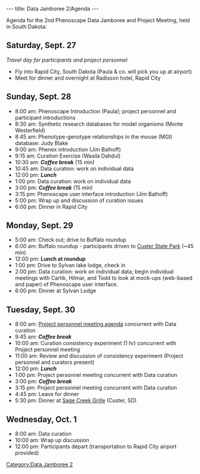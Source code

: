 ---
title: Data Jamboree 2/Agenda
---

Agenda for the 2nd Phenoscape Data Jamboree and Project Meeting, held in South Dakota:
== Saturday, Sept. 27 ==
''Travel day for participants and project personnel''
* Fly into Rapid City, South Dakota (Paula & co. will pick you up at airport)
* Meet for dinner and overnight at Radisson hotel, Rapid City

== Sunday, Sept. 28 ==

* 8:00 am: Phenoscape Introduction (Paula); project personnel and participant introductions
* 8:30 am: Synthetic research databases for model organisms (Monte Westerfield)
* 8:45 am: Phenotype-genotype relationships in the mouse (MGI) database: Judy Blake
* 9:00 am: Phenex introduction (Jim Balhoff)
* 9:15 am: Curation Exercise (Wasila Dahdul)
* 10:30 am: '''''Coffee break''''' (15 min)
* 10:45 am: Data curation: work on individual data
* 12:00 pm: '''''Lunch'''''
* 1:00 pm: Data curation: work on individual data
* 3:00 pm: '''''Coffee break''''' (15 min)
* 3:15 pm: Phenoscape user interface introduction (Jim Balhoff)
* 5:00 pm: Wrap up and discussion of curation issues
* 6:00 pm: Dinner in Rapid City

== Monday, Sept. 29 ==
* 5:00 am: Check out; drive to Buffalo roundup
* 6:00 am: Buffalo roundup - participants driven to [http://www.sdgfp.info/Parks/Regions/Custer/round.htm Custer State Park] (~45 min)
* 12:00 pm: '''Lunch at roundup'''
* 1:00 pm: Drive to Sylvan lake lodge, check in
* 2:00 pm: Data curation: work on individual data; begin individual meetings with Cartik, Hilmar, and Todd to look at mock-ups (web-based and paper) of Phenoscape user interface.
* 6:00 pm: Dinner at Sylvan Lodge

== Tuesday, Sept. 30 ==
* 8:00 am: [[WG:All-Hands_Meeting_30Sep08|Project personnel meeting agenda]] concurrent with Data curation
*9:45 am: '''''Coffee break'''''
*10:00 am: Curation consistency experiment (1 hr) concurrent with Project personnel meeting
* 11:00 am: Review and discussion of consistency experiment (Project personnel and curators present)
* 12:00 pm: '''''Lunch'''''
* 1:00 pm: Project personnel meeting concurrent with Data curation
* 3:00 pm: '''''Coffee break'''''
*3:15 pm:  Project personnel meeting concurrent with Data curation
* 4:45 pm: Leave for dinner
* 5:30 pm: Dinner at [http://rapidcityjournal.com/bhflavor/index.php?list=reviews&reid=59 Sage Creek Grille] (Custer, SD)

== Wednesday, Oct. 1==
* 8:00 am: Data curation
* 10:00 am: Wrap up discussion
* 12:00 pm: Participants depart (transportation to Rapid City airport provided)

[[Category:Data Jamboree 2]]